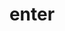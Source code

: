 ---
title: 'enter'
openapi: 'POST /enter'
description: "This operation allows you to notify about the start of a gaming session."
---